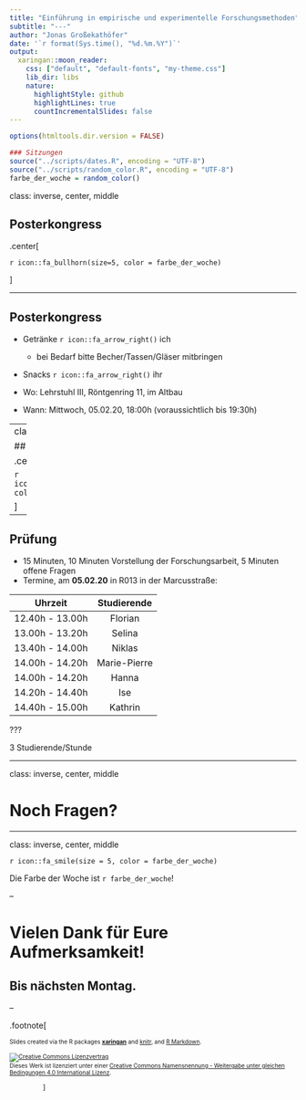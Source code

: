 ```yaml
---
title: "Einführung in empirische und experimentelle Forschungsmethoden"
subtitle: "---"
author: "Jonas Großekathöfer"
date: '`r format(Sys.time(), "%d.%m.%Y")`'
output:
  xaringan::moon_reader:
    css: ["default", "default-fonts", "my-theme.css"]
    lib_dir: libs
    nature:
      highlightStyle: github
      highlightLines: true
      countIncrementalSlides: false
---
```


```r

options(htmltools.dir.version = FALSE)

### Sitzungen
source("../scripts/dates.R", encoding = "UTF-8")
source("../scripts/random_color.R", encoding = "UTF-8")
farbe_der_woche = random_color()

```
class: inverse, center, middle

## Posterkongress ##

.center[

`r icon::fa_bullhorn(size=5, color = farbe_der_woche)`

]

---

## Posterkongress ##

+   Getränke `r icon::fa_arrow_right()` ich
    +   bei Bedarf bitte Becher/Tassen/Gläser mitbringen

+   Snacks `r icon::fa_arrow_right()` ihr

+   Wo: Lehrstuhl III, Röntgenring 11, im Altbau 
+   Wann: Mittwoch, 05.02.20, 18:00h (voraussichtlich bis 19:30h)

---
class: inverse, center, middle

## Prüfung ##

.center[

`r icon::fa_chalkboard_teacher(size=5, color = farbe_der_woche)`

]

---

## Prüfung ##

+   15 Minuten, 10 Minuten Vorstellung der Forschungsarbeit, 5 Minuten offene Fragen
+   Termine, am **05.02.20** in R013 in der Marcusstraße:

| Uhrzeit         | Studierende  |
| :-------------: | :----------: |
| 12.40h - 13.00h | Florian      |
| 13.00h - 13.20h | Selina       |
| 13.40h - 14.00h | Niklas       |
| 14.00h - 14.20h | Marie-Pierre |
| 14.00h - 14.20h | Hanna        |
| 14.20h - 14.40h | Ise          |
| 14.40h - 15.00h | Kathrin      |

???

3 Studierende/Stunde

---

class: inverse, center, middle

# Noch Fragen?

---

class: inverse, center, middle

`r icon::fa_smile(size = 5, color = farbe_der_woche)`

Die Farbe der Woche ist `r farbe_der_woche`!

--

# Vielen Dank für Eure Aufmerksamkeit!


## Bis nächsten Montag.

--

.footnote[

<font size="-2">Slides created via the R packages
[**xaringan**](https://github.com/yihui/xaringan) and
[knitr](http://yihui.name/knitr), and [R
Markdown](https://rmarkdown.rstudio.com).

<a rel="license" href="http://creativecommons.org/licenses/by-sa/4.0/"><img
alt="Creative Commons Lizenzvertrag" style="border-width:0"
src="https://i.creativecommons.org/l/by-sa/4.0/88x31.png" /></a><br />Dieses
Werk ist lizenziert unter einer <a rel="license"
href="http://creativecommons.org/licenses/by-sa/4.0/">Creative Commons
Namensnennung - Weitergabe unter gleichen Bedingungen 4.0 International
Lizenz</a>.</font size>

            ]


